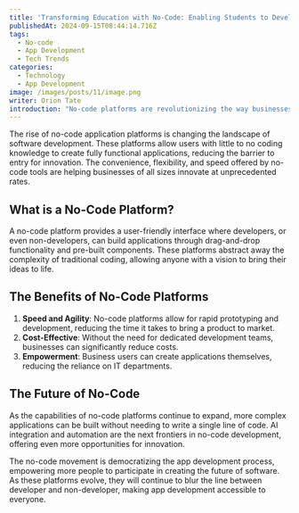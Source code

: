 ```yaml
---
title: 'Transforming Education with No-Code: Enabling Students to Develop Apps'
publishedAt: 2024-09-15T08:44:14.716Z
tags:
  - No-code
  - App Development
  - Tech Trends
categories:
  - Technology
  - App Development
image: /images/posts/11/image.png
writer: Orion Tate
introduction: "No-code platforms are revolutionizing the way businesses approach application development by empowering users to create software without traditional coding skills. In this post, we explore the profound impact of no-code platforms on the tech industry and what the future holds.  First, the emergence of no-code platforms has democratized software development, making it accessible to a much wider audience beyond those with specialized programming knowledge. This shift has significantly lowered the barriers to innovation, enabling a diverse range of ideas to come to fruition. By providing intuitive, visual interfaces and pre-built components, these platforms allow individuals from various backgrounds to transform their concepts into functional applications"
---
```


The rise of no-code application platforms is changing the landscape of software development. These platforms allow users with little to no coding knowledge to create fully functional applications, reducing the barrier to entry for innovation. The convenience, flexibility, and speed offered by no-code tools are helping businesses of all sizes innovate at unprecedented rates.

## What is a No-Code Platform?

A no-code platform provides a user-friendly interface where developers, or even non-developers, can build applications through drag-and-drop functionality and pre-built components. These platforms abstract away the complexity of traditional coding, allowing anyone with a vision to bring their ideas to life.

## The Benefits of No-Code Platforms

1. **Speed and Agility**: No-code platforms allow for rapid prototyping and development, reducing the time it takes to bring a product to market.
2. **Cost-Effective**: Without the need for dedicated development teams, businesses can significantly reduce costs.
3. **Empowerment**: Business users can create applications themselves, reducing the reliance on IT departments.

## The Future of No-Code

As the capabilities of no-code platforms continue to expand, more complex applications can be built without needing to write a single line of code. AI integration and automation are the next frontiers in no-code development, offering even more opportunities for innovation.

The no-code movement is democratizing the app development process, empowering more people to participate in creating the future of software. As these platforms evolve, they will continue to blur the line between developer and non-developer, making app development accessible to everyone.
